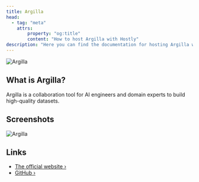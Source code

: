 ```yaml
---
title: Argilla
head:
  - tag: "meta"
    attrs:
        property: "og:title"
        content: "How to host Argilla with Hostly"
description: "Here you can find the documentation for hosting Argilla with Hostly."
---
```



<Badge text="One-click setup." variant="note" size="large" />

![Argilla](../../../assets/images/services/argilla.svg)

## What is Argilla?

Argilla is a collaboration tool for AI engineers and domain experts to build high-quality datasets.

## Screenshots

![Argilla](../../../assets/images/services/argilla.png)

## Links

- [The official website ›](https://argilla.io/?utm_source=hostly.khulnasoft.com)
- [GitHub ›](https://github.com/argilla-io/argilla?utm_source=hostly.khulnasoft.com)
